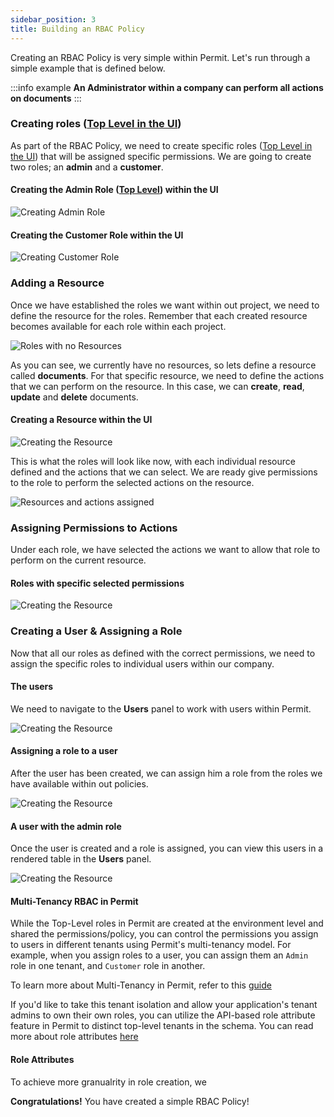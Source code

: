 ```yaml
---
sidebar_position: 3
title: Building an RBAC Policy
---
```


Creating an RBAC Policy is very simple within Permit. Let's run through a simple example that is defined below.

:::info example
**An Administrator within a company can perform all actions on documents**
:::

### Creating roles ([Top Level in the UI](/how-to/build-policies/rbac/components/#keyword-definitions))

As part of the RBAC Policy, we need to create specific roles ([Top Level in the UI](/how-to/build-policies/rbac/components/#keyword-definitions)) that will be assigned specific permissions.
We are going to create two roles; an **admin** and a **customer**.

#### Creating the Admin Role ([Top Level](/how-to/build-policies/rbac/components/#keyword-definitions)) within the UI

![Creating Admin Role](/img/updated/rbac/rbac-1.png)

#### Creating the Customer Role within the UI

![Creating Customer Role](/img/updated/rbac/rbac-2.png)

### Adding a Resource

Once we have established the roles we want within out project, we need to define the resource for the roles.
Remember that each created resource becomes available for each role within each project.

![Roles with no Resources](/img/updated/rbac/rbac-3.png)

As you can see, we currently have no resources, so lets define a resource called **documents**. For that specific resource,
we need to define the actions that we can perform on the resource. In this case, we can **create**, **read**, **update** and
**delete** documents.

#### Creating a Resource within the UI

![Creating the Resource](/img/updated/rbac/rbac-4.png)

This is what the roles will look like now, with each individual resource defined and the actions that we can select. We
are ready give permissions to the role to perform the selected actions on the resource.

![Resources and actions assigned](/img/updated/rbac/rbac-5.png)

### Assigning Permissions to Actions

Under each role, we have selected the actions we want to allow that role to perform on the current resource.

#### Roles with specific selected permissions

![Creating the Resource](/img/updated/rbac/rbac-6.png)

### Creating a User & Assigning a Role

Now that all our roles as defined with the correct permissions, we need to assign the specific roles to individual users
within our company.

#### The users

We need to navigate to the **Users** panel to work with users within Permit.

![Creating the Resource](/img/updated/rbac/rbac-7.png)

#### Assigning a role to a user

After the user has been created, we can assign him a role from the roles we have available within out policies.

![Creating the Resource](/img/updated/rbac/rbac-8.png)

#### A user with the admin role

Once the user is created and a role is assigned, you can view this users in a rendered table in the **Users** panel.

![Creating the Resource](/img/updated/rbac/rbac-9.png)

#### Multi-Tenancy RBAC in Permit

While the Top-Level roles in Permit are created at the environment level and shared the permissions/policy, you can control the permissions you assign to users in different tenants using Permit's multi-tenancy model.
For example, when you assign roles to a user, you can assign them an `Admin` role in one tenant, and `Customer` role in another.

To learn more about Multi-Tenancy in Permit, refer to this [guide](/concepts/multi-tenant-authorization)

If you'd like to take this tenant isolation and allow your application's tenant admins to own their own roles, you can utilize the API-based role attribute feature in Permit to distinct top-level tenants in the schema.
You can read more about role attributes [here](/api/examples/filter-role-associations#list-tenant-roles-filter-by-role-attributes)

#### Role Attributes

To achieve more granualrity in role creation, we

**Congratulations!** You have created a simple RBAC Policy!

